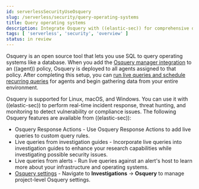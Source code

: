 ```yaml
---
id: serverlessSecurityUseOsquery
slug: /serverless/security/query-operating-systems
title: Query operating systems
description: Integrate Osquery with ((elastic-sec)) for comprehensive data collection and security monitoring.
tags: [ 'serverless', 'security', 'overview' ]
status: in review
---
```


<DocBadge template="technical preview" />
<div id="use-osquery"></div>

Osquery is an open source tool that lets you use SQL to query operating systems like a database. When you add the [Osquery manager integration](((kibana-ref))/manage-osquery-integration.html) to an ((agent)) policy, Osquery is deployed to all agents assigned to that policy. After completing this setup, you can [run live queries and schedule recurring queries](((kibana-ref))/osquery.html) for agents and begin gathering data from your entire environment.

Osquery is supported for Linux, macOS, and Windows. You can use it with ((elastic-sec)) to perform real-time incident response, threat hunting, and monitoring to detect vulnerability or compliance issues. The following Osquery features are available from ((elastic-sec)):

* <DocLink id="serverlessSecurityOsqueryResponseAction">Osquery Response Actions</DocLink> - Use Osquery Response Actions to add live queries to custom query rules.
* <DocLink id="serverlessSecurityInvestGuideRunOsquery">Live queries from investigation guides</DocLink> - Incorporate live queries into investigation guides to enhance your research capabilities while investigating possible security issues.
* <DocLink id="serverlessSecurityAlertsRunOsquery">Live queries from alerts</DocLink> - Run live queries against an alert's host to learn more about your infrastructure and operating systems.
* [Osquery settings](((kibana-ref))/osquery.html) - Navigate to **Investigations** → **Osquery** to manage project-level Osquery settings.

